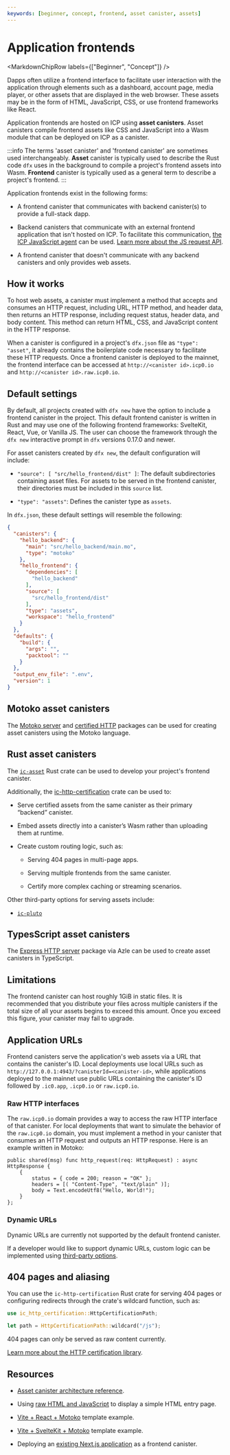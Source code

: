 ```yaml
---
keywords: [beginner, concept, frontend, asset canister, assets]
---
```



# Application frontends

<MarkdownChipRow labels={["Beginner", "Concept"]} />

Dapps often utilize a frontend interface to facilitate user interaction with the application through elements such as a dashboard, account page, media player, or other assets that are displayed in the web browser. These assets may be in the form of HTML, JavaScript, CSS, or use frontend frameworks like React.

Application frontends are hosted on ICP using **asset canisters**. Asset canisters compile frontend assets like CSS and JavaScript into a Wasm module that can be deployed on ICP as a canister.

:::info
The terms 'asset canister' and 'frontend canister' are sometimes used interchangeably. **Asset** canister is typically used to describe the Rust code `dfx` uses in the background to compile a project's frontend assets into Wasm. **Frontend** canister is typically used as a general term to describe a project's frontend. 
:::

Application frontends exist in the following forms:

- A frontend canister that communicates with backend canister(s) to provide a full-stack dapp.

- Backend canisters that communicate with an external frontend application that isn't hosted on ICP. To facilitate this communication, [the ICP JavaScript agent](/docs/current/building-dapps/developer-tools/off-chain/agents/javascript-agent) can be used. [Learn more about the JS request API](/docs/current/building-dapps/developer-tools/off-chain/agents/javascript-agent).

- A frontend canister that doesn't communicate with any backend canisters and only provides web assets.

## How it works

To host web assets, a canister must implement a method that accepts and consumes an HTTP request, including URL, HTTP method, and header data, then returns an HTTP response, including request status, header data, and body content. This method can return HTML, CSS, and JavaScript content in the HTTP response.

When a canister is configured in a project's `dfx.json` file as `"type": "asset"`, it already contains the boilerplate code necessary to facilitate these HTTP requests. Once a frontend canister is deployed to the mainnet, the frontend interface can be accessed at `http://<canister id>.icp0.io` and `http://<canister id>.raw.icp0.io`.

## Default settings

By default, all projects created with `dfx new` have the option to include a frontend canister in the project. This default frontend canister is written in Rust and may use one of the following frontend frameworks: SvelteKit, React, Vue, or Vanilla JS. The user can choose the framework through the `dfx new` interactive prompt in `dfx` versions 0.17.0 and newer.

For asset canisters created by `dfx new`, the default configuration will include:

- `"source": [ "src/hello_frontend/dist" ]`: The default subdirectories containing asset files. For assets to be served in the frontend canister, their directories must be included in this `source` list.

- `"type": "assets"`: Defines the canister type as `assets`.

In `dfx.json`, these default settings will resemble the following:

```json
{
  "canisters": {
    "hello_backend": {
      "main": "src/hello_backend/main.mo",
      "type": "motoko"
    },
    "hello_frontend": {
      "dependencies": [
        "hello_backend"
      ],
      "source": [
        "src/hello_frontend/dist"
      ],
      "type": "assets",
      "workspace": "hello_frontend"
    }
  },
  "defaults": {
    "build": {
      "args": "",
      "packtool": ""
    }
  },
  "output_env_file": ".env",
  "version": 1
}
```

## Motoko asset canisters

The [Motoko server](https://mops.one/server) and [certified HTTP](https://mops.one/certified-http) packages can be used for creating asset canisters using the Motoko language.

## Rust asset canisters

The [`ic-asset`](https://crates.io/crates/ic-asset) Rust crate can be used to develop your project's frontend canister.

Additionally, the [ic-http-certification](https://crates.io/crates/ic-http-certification) crate can be used to:

- Serve certified assets from the same canister as their primary “backend” canister.

- Embed assets directly into a canister’s Wasm rather than uploading them at runtime.

- Create custom routing logic, such as:

    - Serving 404 pages in multi-page apps.

    - Serving multiple frontends from the same canister.

    - Certify more complex caching or streaming scenarios.


Other third-party options for serving assets include:

- [`ic-pluto`](https://crates.io/crates/ic-pluto)

## TypesScript asset canisters

The [Express HTTP server](https://demergent-labs.github.io/azle/) package via Azle can be used to create asset canisters in TypeScript.

## Limitations

The frontend canister can host roughly 1GiB in static files. It is recommended that you distribute your files across multiple canisters if the total size of all your assets begins to exceed this amount. Once you exceed this figure, your canister may fail to upgrade.

## Application URLs

Frontend canisters serve the application's web assets via a URL that contains the <GlossaryTooltip>canister</GlossaryTooltip>'s ID. Local deployments use local URLs such as `http://127.0.0.1:4943/?canisterId=<canister-id>`, while applications deployed to the mainnet use public URLs containing the canister's ID followed by `.ic0.app`, `.icp0.io` or `raw.icp0.io`.

### Raw HTTP interfaces

The `raw.icp0.io` domain provides a way to access the raw HTTP interface of that canister. For local deployments that want to simulate the behavior of the `raw.icp0.io` domain, you must implement a method in your canister that consumes an HTTP request and outputs an HTTP response. Here is an example written in Motoko:

```motoko no-repl
public shared(msg) func http_request(req: HttpRequest) : async HttpResponse {
    {
        status = { code = 200; reason = "OK" };
        headers = [( "Content-Type", "text/plain" )];
        body = Text.encodeUtf8("Hello, World!");
    }
};
```

### Dynamic URLs

Dynamic URLs are currently not supported by the default frontend canister.

If a developer would like to support dynamic URLs, custom logic can be implemented using [third-party options](https://crates.io/crates/ic-pluto).

## 404 pages and aliasing

You can use the `ic-http-certification` Rust crate for serving 404 pages or configuring redirects through the crate's wildcard function, such as:

```rust
use ic_http_certification::HttpCertificationPath;

let path = HttpCertificationPath::wildcard("/js");
```

404 pages can only be served as raw content currently.

[Learn more about the HTTP certification library](/docs/current/building-dapps/dapp-frontends/http-gateways-certification/serving-static-assets-over-http).

## Resources

- [Asset canister architecture reference](/docs/current/references/asset-canister).

- Using [raw HTML and JavaScript](/docs/current/motoko/main/getting-started/motoko-introduction) to display a simple HTML entry page.

- [Vite + React + Motoko](https://github.com/rvanasa/vite-react-motoko) template example.

- [Vite + SvelteKit + Motoko](https://github.com/letmejustputthishere/vite-sveltekit-motoko-ii/tree/main) template example.

- Deploying an [existing Next.js application](./existing-frontend.mdx) as a frontend canister.
